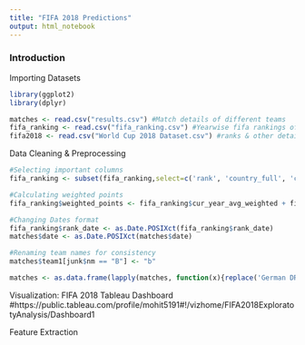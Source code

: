 ```yaml
---
title: "FIFA 2018 Predictions"
output: html_notebook
---
```


### Introduction

Importing Datasets
```r
library(ggplot2)
library(dplyr)

matches <- read.csv("results.csv") #Match details of different teams
fifa_ranking <- read.csv("fifa_ranking.csv") #Yearwise fifa rankings of various teams
fifa2018 <- read.csv("World Cup 2018 Dataset.csv") #ranks & other details of teams participating in FIFA 2018
```

Data Cleaning & Preprocessing
```r
#Selecting important columns
fifa_ranking <- subset(fifa_ranking,select=c('rank', 'country_full', 'country_abrv', 'cur_year_avg_weighted', 'rank_date','two_year_ago_weighted', 'three_year_ago_weighted'))

#Calculating weighted points
fifa_ranking$weighted_points <- fifa_ranking$cur_year_avg_weighted + fifa_ranking$two_year_ago_weighted + fifa_ranking$three_year_ago_weighted

#Changing Dates format
fifa_ranking$rank_date <- as.Date.POSIXct(fifa_ranking$rank_date)
matches$date <- as.Date.POSIXct(matches$date)

#Renaming team names for consistency
matches$team1[junk$nm == "B"] <- "b"

matches <- as.data.frame(lapply(matches, function(x){replace('German DR', 'Germany')}))

```

Visualization: FIFA 2018 Tableau Dashboard
#https://public.tableau.com/profile/mohit5191#!/vizhome/FIFA2018ExploratotyAnalysis/Dashboard1

Feature Extraction
```r

```


